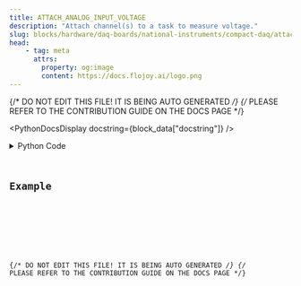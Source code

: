 ```yaml
---
title: ATTACH_ANALOG_INPUT_VOLTAGE
description: "Attach channel(s) to a task to measure voltage."
slug: blocks/hardware/daq-boards/national-instruments/compact-daq/attach-analog-input-voltage
head:
    - tag: meta
      attrs:
        property: og:image
        content: https://docs.flojoy.ai/logo.png
---
```


{/* DO NOT EDIT THIS FILE! IT IS BEING AUTO GENERATED */}
{/* PLEASE REFER TO THE CONTRIBUTION GUIDE ON THE DOCS PAGE */}


<PythonDocsDisplay docstring={block_data["docstring"]} />
<details>
<summary>Python Code</summary>



<Code code={pythonCode} lang="py" wrap theme="dracula" />

[Find this Flojoy Block on GitHub](https://github.com/flojoy-ai/blocks/blob/main/blocks/HARDWARE/DAQ_BOARDS/NATIONAL_INSTRUMENTS/COMPACT_DAQ/ATTACH_ANALOG_INPUT_VOLTAGE/ATTACH_ANALOG_INPUT_VOLTAGE.py)

</details>

## Example


<GetHelpWidget />


<AppDisplay app={app} blockName="ATTACH_ANALOG_INPUT_VOLTAGE" client:visible />


<Example />

{/* DO NOT EDIT THIS FILE! IT IS BEING AUTO GENERATED */}
{/* PLEASE REFER TO THE CONTRIBUTION GUIDE ON THE DOCS PAGE */}
